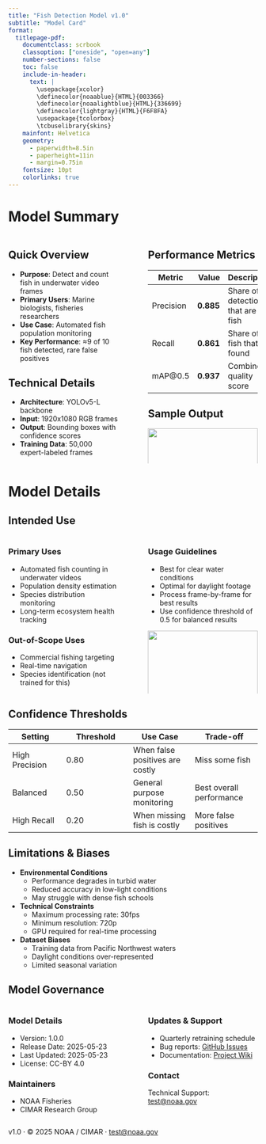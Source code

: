 ```yaml
---
title: "Fish Detection Model v1.0"
subtitle: "Model Card"
format: 
  titlepage-pdf:
    documentclass: scrbook
    classoption: ["oneside", "open=any"]
    number-sections: false
    toc: false
    include-in-header: 
      text: |
        \usepackage{xcolor}
        \definecolor{noaablue}{HTML}{003366}
        \definecolor{noaalightblue}{HTML}{336699}
        \definecolor{lightgray}{HTML}{F6F8FA}
        \usepackage{tcolorbox}
        \tcbuselibrary{skins}
    mainfont: Helvetica
    geometry:
      - paperwidth=8.5in
      - paperheight=11in
      - margin=0.75in
    fontsize: 10pt
    colorlinks: true
---
```


```{=tex}
\begin{tcolorbox}[
  enhanced,
  colback=lightgray,
  colframe=noaablue,
  arc=3mm,
  boxrule=0.5pt,
  left=5pt,
  right=5pt,
  top=5pt,
  bottom=5pt
]
```
# Model Summary {.unnumbered}

:::: {.columns}

::: {.column width="48%"}
## Quick Overview

* **Purpose**: Detect and count fish in underwater video frames
* **Primary Users**: Marine biologists, fisheries researchers
* **Use Case**: Automated fish population monitoring
* **Key Performance**: ≈9 of 10 fish detected, rare false positives

## Technical Details
* **Architecture**: YOLOv5-L backbone
* **Input**: 1920x1080 RGB frames
* **Output**: Bounding boxes with confidence scores
* **Training Data**: 50,000 expert-labeled frames
:::

::: {.column width="4%"}
:::

::: {.column width="48%"}
## Performance Metrics

| Metric    | Value | Description |
|-----------|------:|-------------|
| Precision | **0.885** | Share of detections that are real fish |
| Recall    | **0.861** | Share of all fish that are found |
| mAP@0.5   | **0.937** | Combined quality score |

## Sample Output
![](assets/example_detection.png){width=100%}
:::

::::
```{=tex}
\end{tcolorbox}
```

# Model Details

## Intended Use

::: {.columns}
::: {.column width="48%"}
### Primary Uses
* Automated fish counting in underwater videos
* Population density estimation
* Species distribution monitoring
* Long-term ecosystem health tracking

### Out-of-Scope Uses
* Commercial fishing targeting
* Real-time navigation
* Species identification (not trained for this)
:::

::: {.column width="4%"}
:::

::: {.column width="48%"}
### Usage Guidelines
* Best for clear water conditions
* Optimal for daylight footage
* Process frame-by-frame for best results
* Use confidence threshold of 0.5 for balanced results

![](assets/example_PR_curve.png){width=100%}
:::
:::

## Confidence Thresholds

| Setting | Threshold | Use Case | Trade-off |
|---------|-----------|----------|-----------|
| High Precision | 0.80 | When false positives are costly | Miss some fish |
| Balanced | 0.50 | General purpose monitoring | Best overall performance |
| High Recall | 0.20 | When missing fish is costly | More false positives |

## Limitations & Biases

* **Environmental Conditions**
  - Performance degrades in turbid water
  - Reduced accuracy in low-light conditions
  - May struggle with dense fish schools

* **Technical Constraints**
  - Maximum processing rate: 30fps
  - Minimum resolution: 720p
  - GPU required for real-time processing

* **Dataset Biases**
  - Training data from Pacific Northwest waters
  - Daylight conditions over-represented
  - Limited seasonal variation

## Model Governance

::: {.columns}
::: {.column width="48%"}
### Model Details
* Version: 1.0.0
* Release Date: 2025-05-23
* Last Updated: 2025-05-23
* License: CC-BY 4.0

### Maintainers
* NOAA Fisheries
* CIMAR Research Group
:::

::: {.column width="4%"}
:::

::: {.column width="48%"}
### Updates & Support
* Quarterly retraining schedule
* Bug reports: [GitHub Issues](https://github.com/noaa-fisheries/fish-detection/issues)
* Documentation: [Project Wiki](https://github.com/noaa-fisheries/fish-detection/wiki)

### Contact
Technical Support: [test@noaa.gov](mailto:test@noaa.gov)
:::
:::

::: {.footer}
v1.0 · © 2025 NOAA / CIMAR · [test@noaa.gov](mailto:test@noaa.gov)
:::
